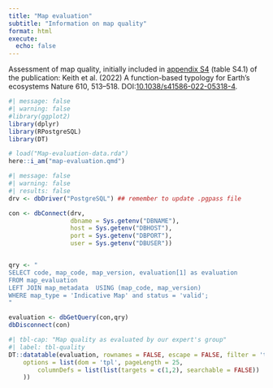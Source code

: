 ```yaml
---
title: "Map evaluation"
subtitle: "Information on map quality"
format: html
execute: 
  echo: false
---
```


Assessment of map quality, initially included in [appendix S4](https://static-content.springer.com/esm/art%3A10.1038%2Fs41586-022-05318-4/MediaObjects/41586_2022_5318_MOESM7_ESM.pdf){target="docs"} (table S4.1) of the publication: Keith et al. (2022) A function-based typology for Earth’s ecosystems Nature 610, 513–518. DOI:[10.1038/s41586-022-05318-4](https://doi.org/10.1038/s41586-022-05318-4){target="docs"}.

```r
#| message: false
#| warning: false
#library(ggplot2)
library(dplyr)
library(RPostgreSQL)
library(DT)

# load("Map-evaluation-data.rda")
here::i_am("map-evaluation.qmd")

```

```r
#| message: false
#| warning: false
#| results: false
drv <- dbDriver("PostgreSQL") ## remember to update .pgpass file

con <- dbConnect(drv, 
                 dbname = Sys.getenv("DBNAME"),
                 host = Sys.getenv("DBHOST"),
                 port = Sys.getenv("DBPORT"),
                 user = Sys.getenv("DBUSER"))


qry <- "
SELECT code, map_code, map_version, evaluation[1] as evaluation
FROM map_evaluation 
LEFT JOIN map_metadata  USING (map_code, map_version) 
WHERE map_type = 'Indicative Map' and status = 'valid';
"

evaluation <- dbGetQuery(con,qry)
dbDisconnect(con)
```


```r
#| tbl-cap: "Map quality as evaluated by our expert's group"
#| label: tbl-quality
DT::datatable(evaluation, rownames = FALSE, escape = FALSE, filter = 'top',
    options = list(dom = 'tpl', pageLength = 25,
        columnDefs = list(list(targets = c(1,2), searchable = FALSE))
    ))
```